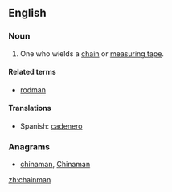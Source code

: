 ==English==

===Noun===
{{en-noun|head=[[chain]][[man]]|pl=chainmen}}

# {{context|surveying|lang=en}} One who wields a [[chain]] or [[measuring tape]].

====Related terms====
* [[rodman]]

====Translations====
{{trans-top|one who wields a chain}}
* Spanish: [[cadenero]]
{{trans-mid}}
{{trans-bottom}}

===Anagrams===
* [[chinaman#English|chinaman]], [[Chinaman#English|Chinaman]]

[[zh:chainman]]